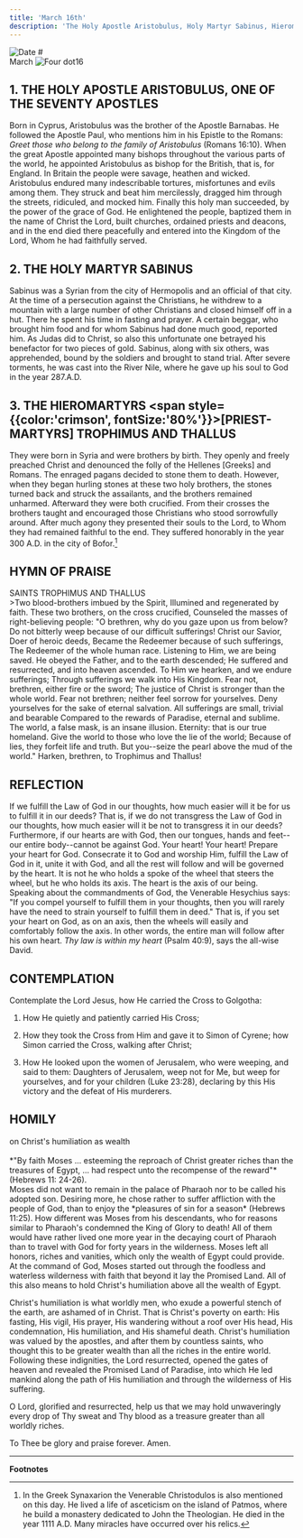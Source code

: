 ```yaml
---
title: 'March 16th'
description: 'The Holy Apostle Aristobulus, Holy Martyr Sabinus, Hieromartyrs Trophimus and Thallus'
---
```


<RunningHead />
<Image src="/title-imprint.png" height={50} width={50} alt="Date" className="title-imprint"/>
# <div id="date">March <Image className="four-dot" src="/four-dot.png" height={15} width={15} alt="Four dot" />16</div>

## 1. THE HOLY APOSTLE ARISTOBULUS, ONE OF THE SEVENTY APOSTLES

Born in Cyprus, Aristobulus was the brother of the Apostle Barnabas. He followed the Apostle Paul, who mentions him in his Epistle to the Romans: *Greet those who belong to the family of Aristobulus* (Romans 16:10). When the great Apostle appointed many bishops throughout the various parts of the world, he appointed Aristobulus as bishop for the British, that is, for England. In Britain the people were savage, heathen and wicked. Aristobulus endured many indescribable tortures, misfortunes and evils among them. They struck and beat him mercilessly, dragged him through the streets, ridiculed, and mocked him. Finally this holy man succeeded, by the power of the grace of God. He enlightened the people, baptized them in the name of Christ the Lord, built churches, ordained priests and deacons, and in the end died there peacefully and entered into the Kingdom of the Lord, Whom he had faithfully served.

## 2. THE HOLY MARTYR SABINUS

Sabinus was a Syrian from the city of Hermopolis and an official of that city. At the time of a persecution against the Christians, he withdrew to a mountain with a large number of other Christians and closed himself off in a hut. There he spent his time in fasting and prayer. A certain beggar, who brought him food and for whom Sabinus had done much good, reported him. As Judas did to Christ, so also this unfortunate one betrayed his benefactor for two pieces of gold. Sabinus, along with six others, was apprehended, bound by the soldiers and brought to stand trial. After severe torments, he was cast into the River Nile, where he gave up his soul to God in the year 287.A.D.

## 3. THE HIEROMARTYRS <span style={{color:'crimson', fontSize:'80%'}}>[PRIEST-MARTYRS]</span> TROPHIMUS AND THALLUS

They were born in Syria and were brothers by birth. They openly and freely preached Christ and denounced the folly of the Hellenes [Greeks] and Romans. The enraged pagans decided to stone them to death. However, when they began hurling stones at these two holy brothers, the stones turned back and struck the assailants, and the brothers remained unharmed. Afterward they were both crucified. From their crosses the brothers taught and encouraged those Christians who stood sorrowfully around. After much agony they presented their souls to the Lord, to Whom they had remained faithful to the end. They suffered honorably in the year 300 A.D. in the city of Bofor.[^1]


## HYMN OF PRAISE
<div style={{textAlign:'center', color:'crimson', fontWeight:'bold'}}>
SAINTS TROPHIMUS AND THALLUS
</div>
>Two blood-brothers imbued by the Spirit,  
Illumined and regenerated by faith.  
These two brothers, on the cross crucified,  
Counseled the masses of right-believing people:  
"O brethren, why do you gaze upon us from below?  
Do not bitterly weep because of our difficult sufferings!  
Christ our Savior, Doer of heroic deeds,  
Became the Redeemer because of such sufferings,  
The Redeemer of the whole human race.  
Listening to Him, we are being saved.  
He obeyed the Father, and to the earth descended;  
He suffered and resurrected, and into heaven ascended.  
To Him we hearken, and we endure sufferings;  
Through sufferings we walk into His Kingdom.  
Fear not, brethren, either fire or the sword;  
The justice of Christ is stronger than the whole world.  
Fear not brethren; neither feel sorrow for yourselves.  
Deny yourselves for the sake of eternal salvation.  
All sufferings are small, trivial and bearable  
Compared to the rewards of Paradise, eternal and sublime.  
The world, a false mask, is an insane illusion.  
Eternity: that is our true homeland.  
Give the world to those who love the lie of the world;  
Because of lies, they forfeit life and truth.  
But you--seize the pearl above the mud of the world."  
Harken, brethren, to Trophimus and Thallus!  


## REFLECTION

If we fulfill the Law of God in our thoughts, how much easier will it be for us to fulfill it in our deeds? That is, if we do not transgress the Law of God in our thoughts, how much easier will it be not to transgress it in our deeds? Furthermore, if our hearts are with God, then our tongues, hands and feet--our entire body--cannot be against God. Your heart! Your heart!  Prepare your heart for God. Consecrate it to God and worship Him, fulfill the Law of God in it, unite it with God, and all the rest will follow and will be governed by the heart. It is not he who holds a spoke of the wheel that steers the wheel, but he who holds its axis. The heart is the axis of our being. Speaking about the commandments of God, the Venerable Hesychius says: "If you compel yourself to fulfill them in your thoughts, then you will rarely have the need to strain yourself to fulfill them in deed." That is, if you set your heart on God, as on an axis, then the wheels will easily and comfortably follow the axis. In other words, the entire man will follow after his own heart. *Thy law is within my heart* (Psalm 40:9), says the all-wise David.


## CONTEMPLATION

Contemplate the Lord Jesus, how He carried the Cross to Golgotha:

1. How He quietly and patiently carried His Cross;

2. How they took the Cross from Him and gave it to Simon of Cyrene; how Simon carried the Cross, walking after Christ;

3. How He looked upon the women of Jerusalem, who were weeping, and said to them: Daughters of Jerusalem, weep not for Me, but weep for yourselves, and for your children (Luke 23:28), declaring by this His victory and the defeat of His murderers.


## HOMILY
<div style={{textAlign:'center', color:'crimson', fontWeight:'bold'}}>
on Christ's humiliation as wealth
</div><br />
<div style={{textAlign:'right'}}>
*"By faith Moses ... esteeming the reproach of Christ greater riches than the treasures of Egypt, ... had respect unto the recompense of the reward"* (Hebrews 11: 24-26).
</div>
Moses did not want to remain in the palace of Pharaoh nor to be called his adopted son. Desiring more, he chose rather to suffer affliction with the people of God, than to enjoy the *pleasures of sin for a season* (Hebrews 11:25). How different was Moses from his descendants, who for reasons similar to Pharaoh's condemned the King of Glory to death! All of them would have rather lived one more year in the decaying court of Pharaoh than to travel with God for forty years in the wilderness. Moses left all honors, riches and vanities, which only the wealth of Egypt could provide. At the command of God, Moses started out through the foodless and waterless wilderness with faith that beyond it lay the Promised Land. All of this also means to hold Christ's humiliation above all the wealth of Egypt.

Christ's humiliation is what worldly men, who exude a powerful stench of the earth, are ashamed of in Christ. That is Christ's poverty on earth: His fasting, His vigil, His prayer, His wandering without a roof over His head, His condemnation, His humiliation, and His shameful death. Christ's humiliation was valued by the apostles, and after them by countless saints, who thought this to be greater wealth than all the riches in the entire world. Following these indignities, the Lord resurrected, opened the gates of heaven and revealed the Promised Land of Paradise, into which He led mankind along the path of His humiliation and through the wilderness of His suffering.

O Lord, glorified and resurrected, help us that we may hold unwaveringly every drop of Thy sweat and Thy blood as a treasure greater than all worldly riches.

To Thee be glory and praise forever. Amen.

---

**Footnotes**

[^1]: In the Greek Synaxarion the Venerable Christodulos is also mentioned on this day. He lived a life of asceticism on the island of Patmos, where he build a monastery dedicated to John the Theologian. He died in the year 1111 A.D. Many miracles have occurred over his relics.
